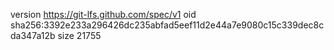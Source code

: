 version https://git-lfs.github.com/spec/v1
oid sha256:3392e233a296426dc235abfad5eef11d2e44a7e9080c15c339dec8cda347a12b
size 21755

